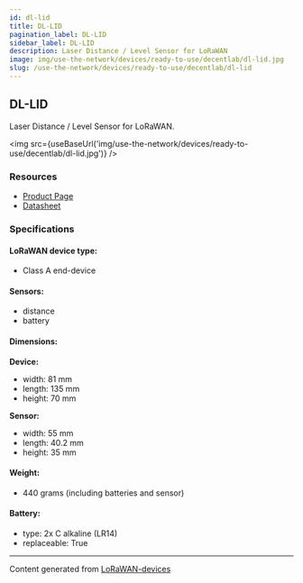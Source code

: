 ```yaml
---
id: dl-lid
title: DL-LID
pagination_label: DL-LID
sidebar_label: DL-LID
description: Laser Distance / Level Sensor for LoRaWAN
image: img/use-the-network/devices/ready-to-use/decentlab/dl-lid.jpg
slug: /use-the-network/devices/ready-to-use/decentlab/dl-lid
---
```



## DL-LID

Laser Distance / Level Sensor for LoRaWAN.

<img src={useBaseUrl('img/use-the-network/devices/ready-to-use/decentlab/dl-lid.jpg')} />

### Resources

- [Product Page](https://www.decentlab.com/products/laser-distance-level-sensor-for-lorawan)
- [Datasheet](https://cdn.decentlab.com/download/datasheets/Decentlab-DL-LID-datasheet.pdf)

### Specifications

#### LoRaWAN device type:

- Class A end-device

#### Sensors:

- distance
- battery

#### Dimensions:

**Device:**

- width: 81 mm
- length: 135 mm
- height: 70 mm

**Sensor:**

- width: 55 mm
- length: 40.2 mm
- height: 35 mm

#### Weight:

- 440 grams (including batteries and sensor)

#### Battery:

- type: 2x C alkaline (LR14)
- replaceable: True

---

Content generated from [LoRaWAN-devices](https://github.com/TheThingsNetwork/lorawan-devices)
